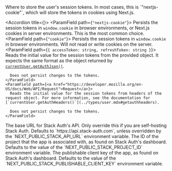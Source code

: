 <ParamField path="tokenStore" type="union" required>
  Where to store the user's session tokens. In most cases, this is `"nextjs-cookie"`, which will store the tokens in cookies using Next.js.

  <Accordion title={<span className="accordion-show-possible-values" />}>
    <ParamField path={`"nextjs-cookie"`}>
      Persists the session tokens in `window.cookie` in browser environments, or Next.js cookies in server environments. This is the most common choice.
    </ParamField>
    <ParamField path={`"cookie"`}>
      Persists the session tokens in `window.cookie` in browser environments. Will not read or write cookies on the server.
    </ParamField>
    <ParamField path={`{ accessToken: string, refreshToken: string }`}>
      Reads the initial value for the session tokens from the provided object. It expects the same format as the object returned by [`currentUser.getAuthJson()`](../types/user.mdx#getauthjson).

      Does not persist changes to the tokens.
    </ParamField>
    <ParamField path={<a href="https://developer.mozilla.org/en-US/docs/Web/API/Request">Request</a>}>
      Reads the initial value for the session tokens from headers of the request object. For more information, see the documentation for [`currentUser.getAuthHeaders()`](../types/user.mdx#getauthheaders).

      Does not persist changes to the tokens.
    </ParamField>
  </Accordion>
</ParamField>
<ParamField path="baseUrl" type="string">
  The base URL for Stack Auth's API. Only override this if you are self-hosting Stack Auth. Defaults to `https://api.stack-auth.com`, unless overridden by the `NEXT_PUBLIC_STACK_API_URL` environment variable.
</ParamField>
<ParamField path="projectId" type="string">
  The ID of the project that the app is associated with, as found on Stack Auth's dashboard. Defaults to the value of the `NEXT_PUBLIC_STACK_PROJECT_ID` environment variable.
</ParamField>
<ParamField path="publishableClientKey" type="string">
  The publishable client key of the app, as found on Stack Auth's dashboard. Defaults to the value of the `NEXT_PUBLIC_STACK_PUBLISHABLE_CLIENT_KEY` environment variable.
</ParamField>
